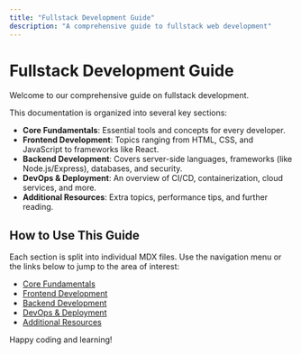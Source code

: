 ```yaml
---
title: "Fullstack Development Guide"
description: "A comprehensive guide to fullstack web development"
---
```


# Fullstack Development Guide

Welcome to our comprehensive guide on fullstack development.

This documentation is organized into several key sections:

- **Core Fundamentals**: Essential tools and concepts for every developer.
- **Frontend Development**: Topics ranging from HTML, CSS, and JavaScript to frameworks like React.
- **Backend Development**: Covers server-side languages, frameworks (like Node.js/Express), databases, and security.
- **DevOps & Deployment**: An overview of CI/CD, containerization, cloud services, and more.
- **Additional Resources**: Extra topics, performance tips, and further reading.

## How to Use This Guide

Each section is split into individual MDX files. Use the navigation menu or the links below to jump to the area of interest:

- [Core Fundamentals](/core)
- [Frontend Development](/frontend)
- [Backend Development](/backend)
- [DevOps & Deployment](/devops)
- [Additional Resources](/resources)

Happy coding and learning!
